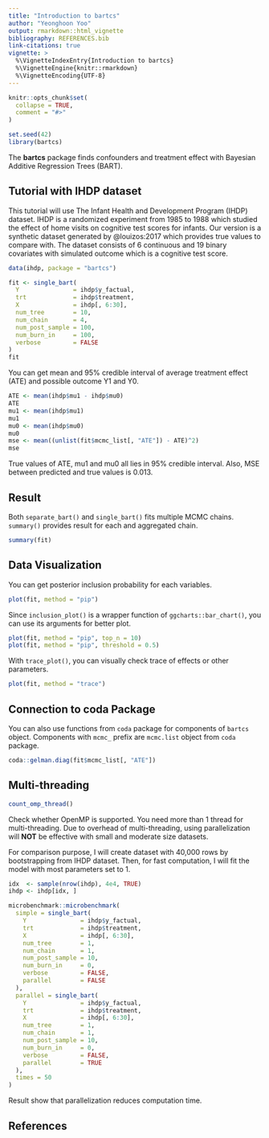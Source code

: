 ```yaml
---
title: "Introduction to bartcs"
author: "Yeonghoon Yoo"
output: rmarkdown::html_vignette
bibliography: REFERENCES.bib
link-citations: true
vignette: >
  %\VignetteIndexEntry{Introduction to bartcs}
  %\VignetteEngine{knitr::rmarkdown}
  %\VignetteEncoding{UTF-8}
---
```


```r
knitr::opts_chunk$set(
  collapse = TRUE,
  comment = "#>"
)
```

```r
set.seed(42)
library(bartcs)
```

The __bartcs__ package finds confounders and treatment effect with Bayesian Additive Regression Trees (BART).

## Tutorial with IHDP dataset

This tutorial will use The Infant Health and Development Program (IHDP) dataset.
IHDP is a randomized experiment from 1985 to 1988 which studied the effect of home visits on cognitive test scores for infants.
Our version is a synthetic dataset generated by @louizos:2017 which provides true values to compare with.
The dataset consists of 6 continuous and 19 binary covariates with simulated outcome which is a cognitive test score.

```r
data(ihdp, package = "bartcs")

fit <- single_bart(
  Y               = ihdp$y_factual,
  trt             = ihdp$treatment,
  X               = ihdp[, 6:30],
  num_tree        = 10,
  num_chain       = 4,
  num_post_sample = 100,
  num_burn_in     = 100,
  verbose         = FALSE
)
fit
```

You can get mean and 95% credible interval of average treatment effect (ATE) and possible outcome Y1 and Y0.

```r
ATE <- mean(ihdp$mu1 - ihdp$mu0)
ATE
mu1 <- mean(ihdp$mu1)
mu1
mu0 <- mean(ihdp$mu0)
mu0
mse <- mean((unlist(fit$mcmc_list[, "ATE"]) - ATE)^2)
mse
```

True values of ATE, mu1 and mu0 all lies in 95% credible interval. Also, MSE between predicted and true values is 0.013.

## Result

Both `separate_bart()` and `single_bart()` fits multiple MCMC chains. 
`summary()` provides result for each and aggregated chain. 

```r
summary(fit)
```

## Data Visualization

You can get posterior inclusion probability for each variables.

```r
plot(fit, method = "pip")
```

Since `inclusion_plot()` is a wrapper function of `ggcharts::bar_chart()`,  you can use its arguments for better plot. 

```r
plot(fit, method = "pip", top_n = 10)
plot(fit, method = "pip", threshold = 0.5)
```

With `trace_plot()`, you can visually check trace of effects or other parameters.

```r
plot(fit, method = "trace")
```

## Connection to coda Package

You can also use functions from `coda` package for components of `bartcs` object.
Components with `mcmc_` prefix are `mcmc.list` object from `coda` package.

```r
coda::gelman.diag(fit$mcmc_list[, "ATE"])
```

## Multi-threading

```r
count_omp_thread()
```

Check whether OpenMP is supported. You need more than 1 thread for multi-threading. 
Due to overhead of multi-threading, using parallelization will **NOT** be effective with small and moderate size datasets.

For comparison purpose, I will create dataset with 40,000 rows by bootstrapping from IHDP dataset.
Then, for fast computation, I will fit the model with most parameters set to 1.

```r
idx  <- sample(nrow(ihdp), 4e4, TRUE)
ihdp <- ihdp[idx, ]

microbenchmark::microbenchmark(
  simple = single_bart(
    Y               = ihdp$y_factual,
    trt             = ihdp$treatment,
    X               = ihdp[, 6:30],
    num_tree        = 1,
    num_chain       = 1,
    num_post_sample = 10,
    num_burn_in     = 0,
    verbose         = FALSE,
    parallel        = FALSE
  ),
  parallel = single_bart(
    Y               = ihdp$y_factual,
    trt             = ihdp$treatment,
    X               = ihdp[, 6:30],
    num_tree        = 1,
    num_chain       = 1,
    num_post_sample = 10,
    num_burn_in     = 0,
    verbose         = FALSE,
    parallel        = TRUE
  ),
  times = 50
)
```

Result show that parallelization reduces computation time.

## References
